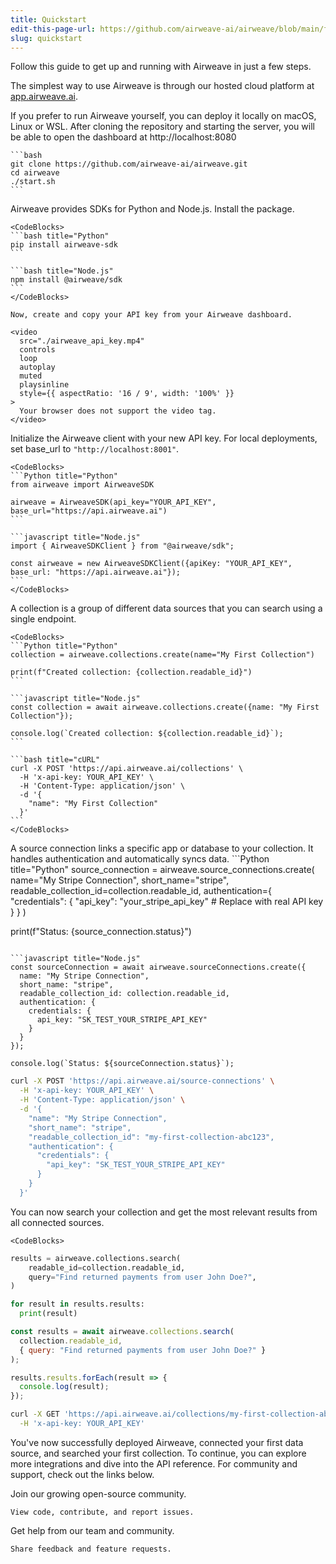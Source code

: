 ```yaml
---
title: Quickstart
edit-this-page-url: https://github.com/airweave-ai/airweave/blob/main/fern/docs/pages/quickstart.mdx
slug: quickstart
---
```


Follow this guide to get up and running with Airweave in just a few steps.

<Steps>

  <Step title="Choose your deployment" toc={true}>

   The simplest way to use Airweave is through our hosted cloud platform at [app.airweave.ai](https://app.airweave.ai).

   If you prefer to run Airweave yourself, you can deploy it locally on macOS, Linux or WSL. After cloning the repository and starting the server, you will be able to open the dashboard at http://localhost:8080

    ```bash
    git clone https://github.com/airweave-ai/airweave.git
    cd airweave
    ./start.sh
    ```
  </Step>

  <Step title="Set-up Airweave client" toc={true}>
   Airweave provides SDKs for Python and Node.js. Install the package.

    <CodeBlocks>
    ```bash title="Python"
    pip install airweave-sdk
    ```

    ```bash title="Node.js"
    npm install @airweave/sdk
    ```
    </CodeBlocks>

    Now, create and copy your API key from your Airweave dashboard.

    <video
      src="./airweave_api_key.mp4"
      controls
      loop
      autoplay
      muted
      playsinline
      style={{ aspectRatio: '16 / 9', width: '100%' }}
    >
      Your browser does not support the video tag.
    </video>
   Initialize the Airweave client with your new API key. For local deployments, set base_url to `"http://localhost:8001"`.

    <CodeBlocks>
    ```Python title="Python"
    from airweave import AirweaveSDK

    airweave = AirweaveSDK(api_key="YOUR_API_KEY", base_url="https://api.airweave.ai")
    ```

    ```javascript title="Node.js"
    import { AirweaveSDKClient } from "@airweave/sdk";

    const airweave = new AirweaveSDKClient({apiKey: "YOUR_API_KEY", base_url: "https://api.airweave.ai"});
    ```
    </CodeBlocks>

  </Step>

  <Step title="Create a collection" toc={true}>
    A collection is a group of different data sources that you can search using a single endpoint.

    <CodeBlocks>
    ```Python title="Python"
    collection = airweave.collections.create(name="My First Collection")

    print(f"Created collection: {collection.readable_id}")
    ```

    ```javascript title="Node.js"
    const collection = await airweave.collections.create({name: "My First Collection"});

    console.log(`Created collection: ${collection.readable_id}`);
    ```

    ```bash title="cURL"
    curl -X POST 'https://api.airweave.ai/collections' \
      -H 'x-api-key: YOUR_API_KEY' \
      -H 'Content-Type: application/json' \
      -d '{
        "name": "My First Collection"
      }'
    ```
    </CodeBlocks>
  </Step>

  <Step title="Add source connection(s) to your collection" toc={true}>
    A source connection links a specific app or database to your collection. It handles authentication and automatically syncs data.

<CodeBlocks>
```Python title="Python"
source_connection = airweave.source_connections.create(
    name="My Stripe Connection",
    short_name="stripe",
    readable_collection_id=collection.readable_id,
    authentication={
        "credentials": {
            "api_key": "your_stripe_api_key"  # Replace with real API key
        }
    }
)

print(f"Status: {source_connection.status}")
```

```javascript title="Node.js"
const sourceConnection = await airweave.sourceConnections.create({
  name: "My Stripe Connection",
  short_name: "stripe",
  readable_collection_id: collection.readable_id,
  authentication: {
    credentials: {
      api_key: "SK_TEST_YOUR_STRIPE_API_KEY"
    }
  }
});

console.log(`Status: ${sourceConnection.status}`);
```

```bash title="cURL"
curl -X POST 'https://api.airweave.ai/source-connections' \
  -H 'x-api-key: YOUR_API_KEY' \
  -H 'Content-Type: application/json' \
  -d '{
    "name": "My Stripe Connection",
    "short_name": "stripe",
    "readable_collection_id": "my-first-collection-abc123",
    "authentication": {
      "credentials": {
        "api_key": "SK_TEST_YOUR_STRIPE_API_KEY"
      }
    }
  }'
```
</CodeBlocks>
  </Step>

  <Step title="Search your collection" toc={true}>

You can now search your collection and get the most relevant results from all connected sources.

    <CodeBlocks>
```Python title="Python"
results = airweave.collections.search(
    readable_id=collection.readable_id,
    query="Find returned payments from user John Doe?",
)

for result in results.results:
  print(result)
```

```javascript title="Node.js"
const results = await airweave.collections.search(
  collection.readable_id,
  { query: "Find returned payments from user John Doe?" }
);

results.results.forEach(result => {
  console.log(result);
});
```

```bash title="cURL"
curl -X GET 'https://api.airweave.ai/collections/my-first-collection-abc123/search?query=Find%20returned%20payments%20from%20user%20John%20Doe%3F' \
  -H 'x-api-key: YOUR_API_KEY'
```
</CodeBlocks>
  </Step>

</Steps>

You've now successfully deployed Airweave, connected your first data source, and searched your first collection. To continue, you can explore more integrations and dive into the API reference. For community and support, check out the links below.

<CardGroup cols={2}>
  <Card
    title="GitHub Repository"
    icon="fa-brands fa-github"
    href="https://github.com/airweave-ai/airweave"
  >
    Join our growing open-source community.

    View code, contribute, and report issues.
  </Card>
  <Card
    title="Community Support"
    icon="fa-brands fa-discord"
    href="https://discord.gg/484HY9Ehxt"
  >
    Get help from our team and community.

    Share feedback and feature requests.
  </Card>
</CardGroup>
